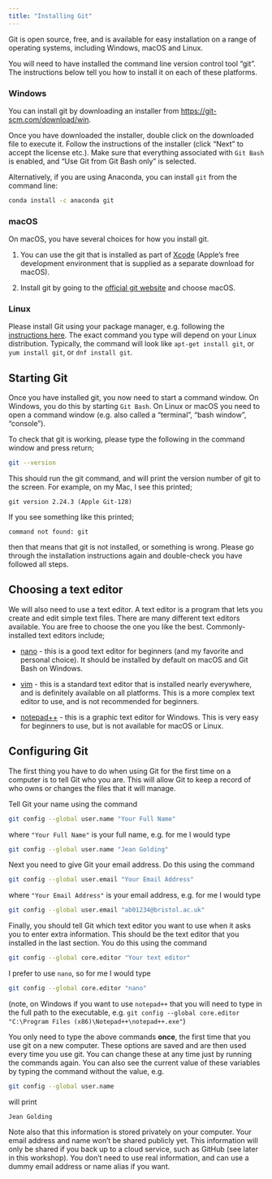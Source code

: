 ```yaml
---
title: "Installing Git"
---
```



Git is open source, free, and is available for easy installation on a range of operating systems,
including Windows, macOS and Linux.

You will need to have installed the command line version control tool "git". 
The instructions below tell you how to install it on each of these platforms.

### Windows

You can install git by downloading an
installer from [https://git-scm.com/download/win](https://git-scm.com/download/win). 

Once you have downloaded the installer, double click on the downloaded file to 
execute it. Follow the instructions
of the installer (click "Next" to accept the license etc.). 
Make sure that everything associated with `Git Bash` is enabled, and
"Use Git from Git Bash only" is selected.

Alternatively, if you are using Anaconda, you can install `git` from the command line:

```.bash
conda install -c anaconda git
```



### macOS

On macOS, you have several choices for how you install git.

1. You can use the git that is installed as part of [Xcode](https://developer.apple.com/xcode/)
(Apple's free development environment that is supplied as a separate download
for macOS).

2. Install git by going to the [official git website](https://git-scm.com/download) and 
choose macOS.


### Linux

Please install Git using your package manager, e.g. following the 
[instructions here](https://git-scm.com/download/linux). The exact command you type will depend on your Linux distribution. Typically,
the command will look like `apt-get install git`, or `yum install git`, 
or `dnf install git`.




## Starting Git

Once you have installed git, you now need to start a command window. On Windows, you do this by starting `Git Bash`.
On Linux or macOS you need to open a command window (e.g. also called a "terminal", "bash window", "console").

To check that git is working, please type the following in the command window and press return;

```.bash
git --version
```

This should run the git command, and will print the version number of git to the screen. For example, 
on my Mac, I see this printed;

```
git version 2.24.3 (Apple Git-128)
```

If you see something like this printed;

```
command not found: git
```

then that means that git is not installed, or something is wrong. Please go through the installation 
instructions again and double-check you have followed all steps.


## Choosing a text editor

We will also need to use a text editor. A text editor is a program that lets you create and edit
simple text files. There are many different text editors available. You are free to choose
the one you like the best. Commonly-installed text editors include;

* [nano](https://www.nano-editor.org) - this is a good text editor for beginners (and my favorite and
personal choice). It should be installed by default on macOS and Git Bash on Windows.

* [vim](https://www.vim.org) - this is a standard text editor that is installed nearly everywhere,
and is definitely available on all platforms. This is a more complex text editor to use, and is not recommended for beginners.

* [notepad++](https://notepad-plus-plus.org) - this is a graphic text editor for Windows. This is
very easy for beginners to use, but is not available for macOS or Linux.



## Configuring Git

The first thing you have to do when using Git for the first time on a computer is to tell Git who you are. This will allow Git to keep a record of who owns or changes the files that it will manage.

Tell Git your name using the command

```.bash
git config --global user.name "Your Full Name"
```

where `"Your Full Name"` is your full name, e.g. for me I would type

```.bash
git config --global user.name "Jean Golding"
```

Next you need to give Git your email address. Do this using the command

```.bash
git config --global user.email "Your Email Address"
```

where `"Your Email Address"` is your email address, e.g. for me I would type

```.bash
git config --global user.email "ab01234@bristol.ac.uk"
```

Finally, you should tell Git which text editor you want to use when it asks you to enter extra information. This should be the text editor that you installed in the last section. You do
this using the command

```.bash
git config --global core.editor "Your text editor"
```

I prefer to use `nano`, so for me I would type

```.bash
git config --global core.editor "nano"
```

(note, on Windows if you want to use `notepad++` that you will need to type in the full path to 
the executable, e.g. `git config --global core.editor "C:\Program Files (x86)\Notepad++\notepad++.exe"`)

You only need to type the above commands **once**, the first time that you use git on a new computer.
These options are saved and are then used every time you use git. You can change these at 
any time just by running the commands again. You can also see the current value of these variables
by typing the command without the value, e.g.

```.bash
git config --global user.name

```

will print 

```
Jean Golding
```

Note also that this information is stored privately on your computer. Your email address and name won't be shared publicly yet. This information will only be shared if you back up to a cloud service, such as GitHub (see later in this workshop). You don't need to use real information, and can use a dummy email address or name alias if you want.


